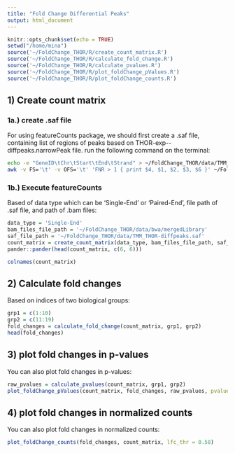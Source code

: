 ```yaml
---
title: "Fold Change Differential Peaks"
output: html_document
---
```


```r
knitr::opts_chunk$set(echo = TRUE)
setwd("/home/mina")
source('~/FoldChange_THOR/R/create_count_matrix.R')
source('~/FoldChange_THOR/R/calculate_fold_change.R')
source('~/FoldChange_THOR/R/calculate_pvalues.R')
source('~/FoldChange_THOR/R/plot_foldChange_pValues.R')
source('~/FoldChange_THOR/R/plot_foldChange_counts.R')
```

## 1) Create count matrix
### 1a.) create .saf file
For using featureCounts package, we should first create a .saf file, containing list of regions of peaks based on THOR-exp-<date>-diffpeaks.narrowPeak file.
run the following command on the terminal:

```bash
echo -e "GeneID\tChr\tStart\tEnd\tStrand" > ~/FoldChange_THOR/data/TMM_THOR-diffpeaks.saf
awk -v FS='\t' -v OFS='\t' 'FNR > 1 { print $4, $1, $2, $3, $6 }' ~/FoldChange_THOR/data/TMM_THOR-diffpeaks.narrowPeak >> ~/FoldChange_THOR/data/TMM_THOR-diffpeaks.saf
```

### 1b.) Execute featureCounts
Based of data type which can be 'Single-End' or 'Paired-End', file path of .saf file, and path of .bam files:

```r
data_type = 'Single-End'
bam_files_file_path = '~/FoldChange_THOR/data/bwa/mergedLibrary'
saf_file_path = '~/FoldChange_THOR/data/TMM_THOR-diffpeaks.saf'
count_matrix = create_count_matrix(data_type, bam_files_file_path, saf_file_path)
pander::pander(head(count_matrix, c(6, 6)))
```
```r
colnames(count_matrix)
```

## 2) Calculate fold changes
Based on indices of two biological groups:

```r
grp1 = c(1:10)
grp2 = c(11:19)
fold_changes = calculate_fold_change(count_matrix, grp1, grp2)
head(fold_changes)
```

## 3) plot fold changes in p-values

You can also plot fold changes in p-values:

```r
raw_pvalues = calculate_pvalues(count_matrix, grp1, grp2)
plot_foldChange_pValues(count_matrix, fold_changes, raw_pvalues, pvalue_thr = 0.05, lfc_thr = 0.58)
```

## 4) plot fold changes in normalized counts

You can also plot fold changes in normalized counts:

```r
plot_foldChange_counts(fold_changes, count_matrix, lfc_thr = 0.58)
```

